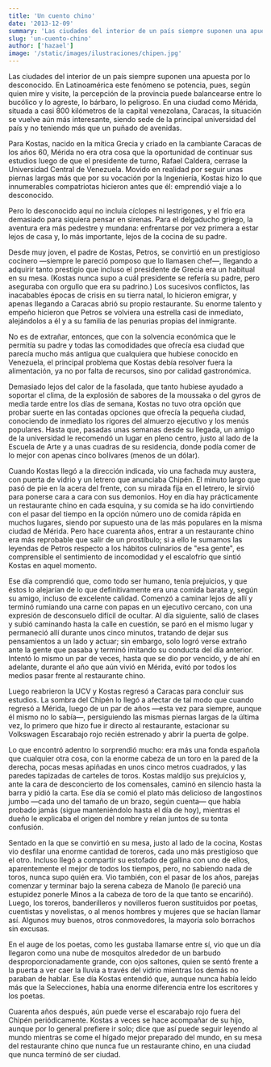```yaml
---
title: 'Un cuento chino'
date: '2013-12-09'
summary: 'Las ciudades del interior de un país siempre suponen una apuesta por lo desconocido. En Latinoamérica este fenómeno se potencia, pues, según quien mire y visite, la percepción de la provincia puede balancearse entre lo bucólico y lo agreste, lo bárbaro, lo peligroso. '
slug: 'un-cuento-chino'
author: ['hazael']
image: '/static/images/ilustraciones/chipen.jpg'
---
```


Las ciudades del interior de un país siempre suponen una apuesta por lo desconocido. En Latinoamérica este fenómeno se potencia, pues, según quien mire y visite, la percepción de la provincia puede balancearse entre lo bucólico y lo agreste, lo bárbaro, lo peligroso. En una ciudad como Mérida, situada a casi 800 kilómetros de la capital venezolana, Caracas, la situación se vuelve aún más interesante, siendo sede de la principal universidad del país y no teniendo más que un puñado de avenidas.

Para Kostas, nacido en la mítica Grecia y criado en la cambiante Caracas de los años 60, Mérida no era otra cosa que la oportunidad de continuar sus estudios luego de que el presidente de turno, Rafael Caldera, cerrase la Universidad Central de Venezuela. Movido en realidad por seguir unas piernas largas más que por su vocación por la Ingeniería, Kostas hizo lo que innumerables compatriotas hicieron antes que él: emprendió viaje a lo desconocido.

Pero lo desconocido aquí no incluía cíclopes ni lestrigones, y el frío era demasiado para siquiera pensar en sirenas. Para el delgaducho griego, la aventura era más pedestre y mundana: enfrentarse por vez primera a estar lejos de casa y, lo más importante, lejos de la cocina de su padre.

Desde muy joven, el padre de Kostas, Petros, se convirtió en un prestigioso cocinero —siempre le pareció pomposo que lo llamasen chef—, llegando a adquirir tanto prestigio que incluso el presidente de Grecia era un habitual en su mesa. (Kostas nunca supo a cuál presidente se refería su padre, pero aseguraba con orgullo que era su padrino.) Los sucesivos conflictos, las inacabables épocas de crisis en su tierra natal, lo hicieron emigrar, y apenas llegando a Caracas abrió su propio restaurante. Su enorme talento y empeño hicieron que Petros se volviera una estrella casi de inmediato, alejándolos a él y a su familia de las penurias propias del inmigrante.

No es de extrañar, entonces, que con la solvencia económica que le permitía su padre y todas las comodidades que ofrecía esa ciudad que parecía mucho más antigua que cualquiera que hubiese conocido en Venezuela, el principal problema que Kostas debía resolver fuera la alimentación, ya no por falta de recursos, sino por calidad gastronómica.

Demasiado lejos del calor de la fasolada, que tanto hubiese ayudado a soportar el clima, de la explosión de sabores de la moussaka o del gyros de media tarde entre los días de semana, Kostas no tuvo otra opción que probar suerte en las contadas opciones que ofrecía la pequeña ciudad, conociendo de inmediato los rigores del almuerzo ejecutivo y los menús populares. Hasta que, pasadas unas semanas desde su llegada, un amigo de la universidad le recomendó un lugar en pleno centro, justo al lado de la Escuela de Arte y a unas cuadras de su residencia, donde podía comer de lo mejor con apenas cinco bolívares (menos de un dólar).

Cuando Kostas llegó a la dirección indicada, vio una fachada muy austera, con puerta de vidrio y un letrero que anunciaba Chipén. El minuto largo que pasó de pie en la acera del frente, con su mirada fija en el letrero, le sirvió para ponerse cara a cara con sus demonios. Hoy en día hay prácticamente un restaurante chino en cada esquina, y su comida se ha ido convirtiendo con el pasar del tiempo en la opción número uno de comida rápida en muchos lugares, siendo por supuesto una de las más populares en la misma ciudad de Mérida. Pero hace cuarenta años, entrar a un restaurante chino era más reprobable que salir de un prostíbulo; si a ello le sumamos las leyendas de Petros respecto a los hábitos culinarios de "esa gente", es comprensible el sentimiento de incomodidad y el escalofrío que sintió Kostas en aquel momento.

Ese día comprendió que, como todo ser humano, tenía prejuicios, y que éstos lo alejarían de lo que definitivamente era una comida barata y, según su amigo, incluso de excelente calidad. Comenzó a caminar lejos de allí y terminó rumiando una carne con papas en un ejecutivo cercano, con una expresión de desconsuelo difícil de ocultar. Al día siguiente, salió de clases y subió caminando hasta la calle en cuestión, se paró en el mismo lugar y permaneció allí durante unos cinco minutos, tratando de dejar sus pensamientos a un lado y actuar; sin embargo, solo logró verse extraño ante la gente que pasaba y terminó imitando su conducta del día anterior. Intentó lo mismo un par de veces, hasta que se dio por vencido, y de ahí en adelante, durante el año que aún vivió en Mérida, evitó por todos los medios pasar frente al restaurante chino.

Luego reabrieron la UCV y Kostas regresó a Caracas para concluir sus estudios. La sombra del Chipén lo llegó a afectar de tal modo que cuando regresó a Mérida, luego de un par de años —esta vez para siempre, aunque él mismo no lo sabía—, persiguiendo las mismas piernas largas de la última vez, lo primero que hizo fue ir directo al restaurante, estacionar su Volkswagen Escarabajo rojo recién estrenado y abrir la puerta de golpe.

Lo que encontró adentro lo sorprendió mucho: era más una fonda española que cualquier otra cosa, con la enorme cabeza de un toro en la pared de la derecha, pocas mesas apiñadas en unos cinco metros cuadrados, y las paredes tapizadas de carteles de toros. Kostas maldijo sus prejuicios y, ante la cara de desconcierto de los comensales, caminó en silencio hasta la barra y pidió la carta. Ese día se comió el plato más delicioso de langostinos jumbo —cada uno del tamaño de un brazo, según cuenta— que había probado jamás (sigue manteniéndolo hasta el día de hoy), mientras el dueño le explicaba el origen del nombre y reían juntos de su tonta confusión.

Sentado en la que se convirtió en su mesa, justo al lado de la cocina, Kostas vio desfilar una enorme cantidad de toreros, cada uno más prestigioso que el otro. Incluso llegó a compartir su estofado de gallina con uno de ellos, aparentemente el mejor de todos los tiempos, pero, no sabiendo nada de toros, nunca supo quién era. Vio también, con el pasar de los años, parejas comenzar y terminar bajo la serena cabeza de Manolo (le pareció una estupidez ponerle Minos a la cabeza de toro de la que tanto se encariñó). Luego, los toreros, banderilleros y novilleros fueron sustituidos por poetas, cuentistas y novelistas, o al menos hombres y mujeres que se hacían llamar así. Algunos muy buenos, otros conmovedores, la mayoría solo borrachos sin excusas.

En el auge de los poetas, como les gustaba llamarse entre sí, vio que un día llegaron como una nube de mosquitos alrededor de un barbudo desproporcionadamente grande, con ojos saltones, quien se sentó frente a la puerta a ver caer la lluvia a través del vidrio mientras los demás no paraban de hablar. Ese día Kostas entendió que, aunque nunca había leído más que la Selecciones, había una enorme diferencia entre los escritores y los poetas.

Cuarenta años después, aún puede verse el escarabajo rojo fuera del Chipén periódicamente. Kostas a veces se hace acompañar de su hijo, aunque por lo general prefiere ir solo; dice que así puede seguir leyendo al mundo mientras se come el hígado mejor preparado del mundo, en su mesa del restaurante chino que nunca fue un restaurante chino, en una ciudad que nunca terminó de ser ciudad. 